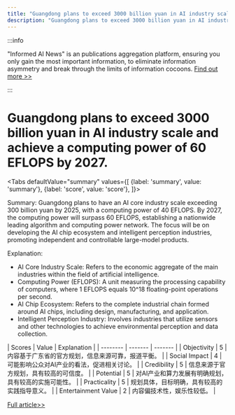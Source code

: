 ```yaml
---
title: "Guangdong plans to exceed 3000 billion yuan in AI industry scale and achieve a computing power of 60 EFLOPS by 2027."
description: "Guangdong plans to exceed 3000 billion yuan in AI industry scale and achieve a computing power of 60 EFLOPS by 2027."
---
```



:::info

"Informed AI News" is an publications aggregation platform, ensuring you only gain the most important information, to eliminate information asymmetry and break through the limits of information cocoons.  [Find out more >>](/docs/guides)

:::

# Guangdong plans to exceed 3000 billion yuan in AI industry scale and achieve a computing power of 60 EFLOPS by 2027.


<Tabs
	defaultValue="summary"
	values={[
	{label: 'summary', value: 'summary'},
	{label: 'score', value: 'score'},
]}>
<TabItem value="summary">


Summary:
Guangdong plans to have an AI core industry scale exceeding 300 billion yuan by 2025, with a computing power of 40 EFLOPS. By 2027, the computing power will surpass 60 EFLOPS, establishing a nationwide leading algorithm and computing power network. The focus will be on developing the AI chip ecosystem and intelligent perception industries, promoting independent and controllable large-model products.

Explanation:
- AI Core Industry Scale: Refers to the economic aggregate of the main industries within the field of artificial intelligence.
- Computing Power (EFLOPS): A unit measuring the processing capability of computers, where 1 EFLOPS equals 10^18 floating-point operations per second.
- AI Chip Ecosystem: Refers to the complete industrial chain formed around AI chips, including design, manufacturing, and application.
- Intelligent Perception Industry: Involves industries that utilize sensors and other technologies to achieve environmental perception and data collection.
</TabItem>
<TabItem value="score">
	| Scores     | Value   | Explanation |
	| -------- | ------- | ------- |
	| Objectivity  | 5    | 内容基于广东省的官方规划，信息来源可靠，报道平衡。    |
	| Social Impact | 4     | 可能影响公众对AI产业的看法，促进相关讨论。    |
	| Credibility    | 5    | 信息来源于官方规划，具有较高的可信度。    |
	| Potential    | 5    | 对AI产业和算力发展有明确规划，具有较高的实施可能性。    |
	| Practicality    | 5    | 规划具体，目标明确，具有较高的实践指导意义。    |
	| Entertainment Value    | 2    | 内容偏技术性，娱乐性较低。    |
</TabItem>
</Tabs>

[Full article>>](https://readhub.cn/topic/8aF9mcacJ7A)
